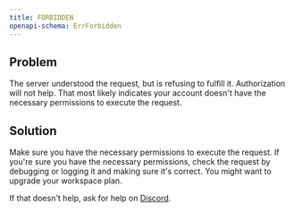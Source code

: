 ```yaml
---
title: FORBIDDEN
openapi-schema: ErrForbidden
---
```


## Problem

The server understood the request, but is refusing to fulfill it. Authorization will not help. That most likely indicates your account doesn't have the necessary permissions to execute the request.

## Solution

Make sure you have the necessary permissions to execute the request. If you're sure you have the necessary permissions, check the request by debugging or logging it and making sure it's correct. You might want to upgrade your workspace plan.

If that doesn't help, ask for help on [Discord](https://openstatus.dev/discord).